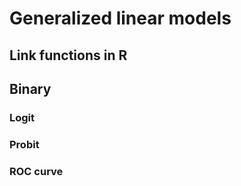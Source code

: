 # Generalized linear models

## Link functions in R

## Binary

### Logit

### Probit

### ROC curve
